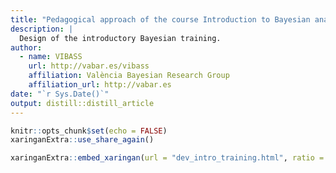 ```yaml
---
title: "Pedagogical approach of the course Introduction to Bayesian analysis"
description: |
  Design of the introductory Bayesian training.
author:
  - name: VIBASS
    url: http://vabar.es/vibass
    affiliation: València Bayesian Research Group
    affiliation_url: http://vabar.es
date: "`r Sys.Date()`"
output: distill::distill_article
---
```


```r
knitr::opts_chunk$set(echo = FALSE)
xaringanExtra::use_share_again()
```



```r
xaringanExtra::embed_xaringan(url = "dev_intro_training.html", ratio = "16:9")
```




